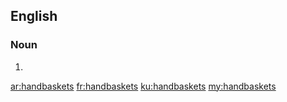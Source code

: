==English==

===Noun===
{{head|en|plural}}

# {{plural of|handbasket|lang=en|nocat=1}}

[[ar:handbaskets]]
[[fr:handbaskets]]
[[ku:handbaskets]]
[[my:handbaskets]]